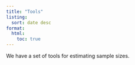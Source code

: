 ```yaml
---
title: "Tools"
listing:
  sort: date desc
format:
  html:
    toc: true
---
```


We have a set of tools for estimating sample sizes.